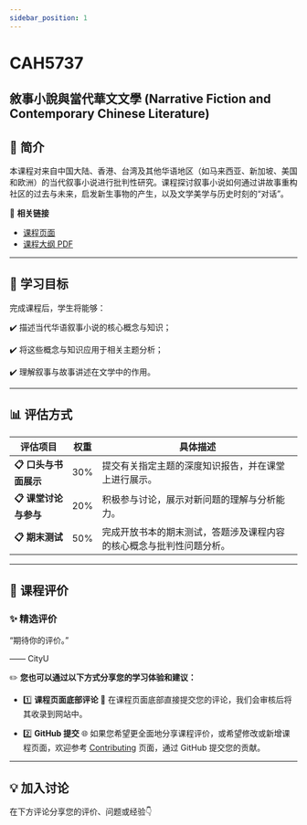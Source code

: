 ```yaml
---
sidebar_position: 1
---
```


# CAH5737
## 敘事小說與當代華文文學 (Narrative Fiction and Contemporary Chinese Literature)

## **📘 简介**
本课程对来自中国大陆、香港、台湾及其他华语地区（如马来西亚、新加坡、美国和欧洲）的当代叙事小说进行批判性研究。课程探讨叙事小说如何通过讲故事重构社区的过去与未来，启发新生事物的产生，以及文学美学与历史时刻的“对话”。

🔗 **相关链接**
- [课程页面](https://www.cityu.edu.hk/catalogue/pg/202425/course/CAH5737.htm)
- [课程大纲 PDF](https://www.cityu.edu.hk/catalogue/pg/202425/course/CAH5737.pdf)

---

## **🎯 学习目标**

完成课程后，学生将能够：

✔️ 描述当代华语叙事小说的核心概念与知识；

✔️ 将这些概念与知识应用于相关主题分析；

✔️ 理解叙事与故事讲述在文学中的作用。

---

## **📊 评估方式**

| **评估项目**                | **权重** | **具体描述**                                                                                       |
|----------------------------|---------|---------------------------------------------------------------------------------------------------|
| **📋 口头与书面展示**         | 30%     | 提交有关指定主题的深度知识报告，并在课堂上进行展示。                                                  |
| **📋 课堂讨论与参与**         | 20%     | 积极参与讨论，展示对新问题的理解与分析能力。                                                           |
| **📋 期末测试**             | 50%     | 完成开放书本的期末测试，答题涉及课程内容的核心概念与批判性问题分析。                                           |

---

## **💬 课程评价**

### ✨ **精选评价**
<div className={commentStyles.commentBox}>
    <p className={commentStyles.commentText}>
        “期待你的评价。”
    </p>
    <p className={commentStyles.commentAuthor}>—— CityU</p>
</div>

✏️ **您也可以通过以下方式分享您的学习体验和建议：**

- 1️⃣ **课程页面底部评论**
💬 在课程页面底部直接提交您的评论，我们会审核后将其收录到网站中。

- 2️⃣ **GitHub 提交**
🌐 如果您希望更全面地分享课程评价，或希望修改或新增课程页面，欢迎参考 [Contributing](https://penjc.github.io/cityU-navigator/contributing) 页面，通过 GitHub 提交您的贡献。

---

## **💡 加入讨论**

在下方评论分享您的评价、问题或经验👇
<Utterances />

